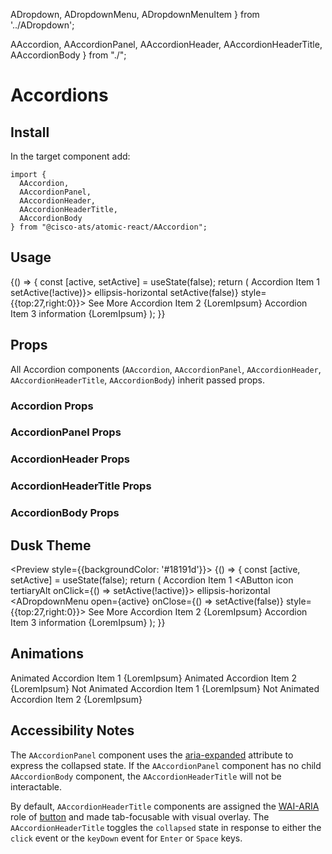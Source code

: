 
  ADropdown,
  ADropdownMenu,
  ADropdownMenuItem
} from '../ADropdown';


  AAccordion,
  AAccordionPanel,
  AAccordionHeader,
  AAccordionHeaderTitle,
  AAccordionBody
} from "./";

<Meta title="Components/Accordions" component={AAccordion} />

# Accordions

## Install

In the target component add:

```
import {
  AAccordion,
  AAccordionPanel,
  AAccordionHeader,
  AAccordionHeaderTitle,
  AAccordionBody
} from "@cisco-ats/atomic-react/AAccordion";
```

## Usage

<Preview>
  <Story name="usage-1">
    <AApp>
      <YourComponent>
      {() => {
        const [active, setActive] = useState(false);
        return (
        <AAccordion bordered>
          <AAccordionPanel>
            <AAccordionHeader>
              <AAccordionHeaderTitle chevron={false}>Accordion Item 1</AAccordionHeaderTitle>
              <ADropdown>
                <AButton icon tertiaryAlt onClick={() => setActive(!active)}>
                  <AIcon>ellipsis-horizontal</AIcon>
                </AButton>
                <ADropdownMenu open={active} onClose={() => setActive(false)} style={{top:27,right:0}}>
                  <ADropdownMenuItem>See More</ADropdownMenuItem>
                </ADropdownMenu>
              </ADropdown>
            </AAccordionHeader>
          </AAccordionPanel>
          <AAccordionPanel collapsed={false}>
            <AAccordionHeader>
              <AAccordionHeaderTitle>Accordion Item 2</AAccordionHeaderTitle>
            </AAccordionHeader>
            <AAccordionBody>{LoremIpsum}</AAccordionBody>
          </AAccordionPanel>
          <AAccordionPanel>
            <AAccordionHeader>
              <AAccordionHeaderTitle>Accordion Item 3</AAccordionHeaderTitle>
              <AButton icon tertiaryAlt href="/" target="_blank">
                <AIcon>information</AIcon>
              </AButton>
            </AAccordionHeader>
            <AAccordionBody>{LoremIpsum}</AAccordionBody>
          </AAccordionPanel>
        </AAccordion>
        );
      }}
      </YourComponent>
    </AApp>
  </Story>
</Preview>

## Props

All Accordion components (`AAccordion`, `AAccordionPanel`, `AAccordionHeader`, `AAccordionHeaderTitle`, `AAccordionBody`) inherit passed props.

### Accordion Props
<Props of={AAccordion} />

### AccordionPanel Props
<Props of={AAccordionPanel} />

### AccordionHeader Props
<Props of={AAccordionHeader} />

### AccordionHeaderTitle Props
<Props of={AAccordionHeaderTitle} />

### AccordionBody Props
<Props of={AAccordionBody} />

## Dusk Theme

<Preview style={{backgroundColor: '#18191d'}}>
  <Story name="dusk-1">
    <AApp defaultTheme="dusk">
      <YourComponent>
      {() => {
        const [active, setActive] = useState(false);
        return (
        <AAccordion bordered>
          <AAccordionPanel>
            <AAccordionHeader>
              <AAccordionHeaderTitle chevron={false}>Accordion Item 1</AAccordionHeaderTitle>
              <ADropdown>
                <AButton icon tertiaryAlt onClick={() => setActive(!active)}>
                  <AIcon>ellipsis-horizontal</AIcon>
                </AButton>
                <ADropdownMenu open={active} onClose={() => setActive(false)} style={{top:27,right:0}}>
                  <ADropdownMenuItem>See More</ADropdownMenuItem>
                </ADropdownMenu>
              </ADropdown>
            </AAccordionHeader>
          </AAccordionPanel>
          <AAccordionPanel collapsed={false}>
            <AAccordionHeader>
              <AAccordionHeaderTitle>Accordion Item 2</AAccordionHeaderTitle>
            </AAccordionHeader>
            <AAccordionBody>{LoremIpsum}</AAccordionBody>
          </AAccordionPanel>
          <AAccordionPanel>
            <AAccordionHeader>
              <AAccordionHeaderTitle>Accordion Item 3</AAccordionHeaderTitle>
              <AButton icon tertiaryAlt href="/" target="_blank">
                <AIcon>information</AIcon>
              </AButton>
            </AAccordionHeader>
            <AAccordionBody>{LoremIpsum}</AAccordionBody>
          </AAccordionPanel>
        </AAccordion>
        );
      }}
      </YourComponent>
    </AApp>
  </Story>
</Preview>

## Animations

<Preview>
  <Story name="animation-1">
    <AApp>
      <AAccordion className="mr-4">
        <AAccordionPanel collapsed={false}>
          <AAccordionHeader>
            <AAccordionHeaderTitle>Animated Accordion Item 1</AAccordionHeaderTitle>
          </AAccordionHeader>
          <AAccordionBody>{LoremIpsum}</AAccordionBody>
        </AAccordionPanel>
        <AAccordionPanel>
          <AAccordionHeader>
            <AAccordionHeaderTitle>Animated Accordion Item 2</AAccordionHeaderTitle>
          </AAccordionHeader>
          <AAccordionBody>{LoremIpsum}</AAccordionBody>
        </AAccordionPanel>
      </AAccordion>
    </AApp>
  </Story>
  <Story name="animation-2">
    <AApp animations={false}>
      <AAccordion>
        <AAccordionPanel collapsed={false}>
          <AAccordionHeader>
            <AAccordionHeaderTitle>Not Animated Accordion Item 1</AAccordionHeaderTitle>
          </AAccordionHeader>
          <AAccordionBody>{LoremIpsum}</AAccordionBody>
        </AAccordionPanel>
        <AAccordionPanel>
          <AAccordionHeader>
            <AAccordionHeaderTitle>Not Animated Accordion Item 2</AAccordionHeaderTitle>
          </AAccordionHeader>
          <AAccordionBody>{LoremIpsum}</AAccordionBody>
        </AAccordionPanel>
      </AAccordion>
    </AApp>
  </Story>
</Preview>

## Accessibility Notes

The `AAccordionPanel` component uses the [aria-expanded](https://www.w3.org/TR/wai-aria/#aria-expanded) attribute to express the collapsed state.
If the `AAccordionPanel` component has no child `AAccordionBody` component, the `AAccordionHeaderTitle` will not be interactable.

By default, `AAccordionHeaderTitle` components are assigned the [WAI-ARIA](https://www.w3.org/WAI/standards-guidelines/aria/) role of [button](https://www.w3.org/TR/wai-aria/#button) and made tab-focusable with visual overlay.
The `AAccordionHeaderTitle` toggles the `collapsed` state in response to either the `click` event or the `keyDown` event for `Enter` or `Space` keys.
